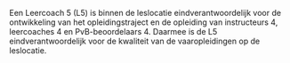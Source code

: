 Een Leercoach 5 (L5) is binnen de leslocatie eindverantwoordelijk voor de
ontwikkeling van het opleidingstraject en de opleiding van instructeurs 4,
leercoaches 4 en PvB-beoordelaars 4. Daarmee is de L5 eindverantwoordelijk voor
de kwaliteit van de vaaropleidingen op de leslocatie.
